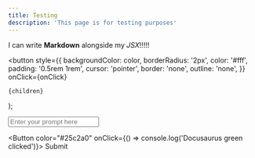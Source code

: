 ```yaml
---
title: Testing
description: 'This page is for testing purposes'
---
```


I can write **Markdown** alongside my _JSX_!!!!!

  <button
    style={{
      backgroundColor: color,
      borderRadius: '2px',
      color: '#fff',
      padding: '0.5rem 1rem',
      cursor: 'pointer',
      border: 'none',
      outline: 'none',
    }}
    onClick={onClick}
  >
    {children}
  </button>
);

<input
  type="text"
  placeholder="Enter your prompt here"
  className="dark"
/>

<Button color="#25c2a0" onClick={() => console.log('Docusaurus green clicked')}>
  Submit
</Button>

